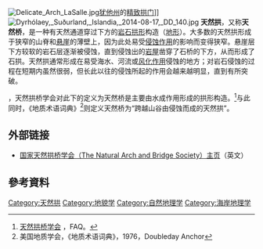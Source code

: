 [[File:Delicate_Arch_LaSalle.jpg|thumb]][[犹他州|犹他州]]的[[精致拱门|精致拱门]]]]
[[File:Dyrhólaey,_Suðurland,_Islandia,_2014-08-17,_DD_140.jpg|thumb]]
{{redirect|天生桥}}
'''天然拱'''，又称'''天然桥'''，是一种有天然通道穿过下方的[[岩石|岩石]][[拱|拱形]]构造（[[地形|地形]]）。大多数的天然拱形成于狭窄的山脊和[[悬崖|悬崖]]的薄壁上，因为此处易受[[侵蚀作用|侵蚀作用]]的影响而变得狭窄。悬崖层下方较软的岩石层逐渐被侵蚀，直到侵蚀出的[[岩屋|岩屋]]凿穿了石桥的下方，从而形成了石拱。天然拱通常形成在易受海水、河流或[[风化作用|风化作用]]侵蚀的地方；对岩石侵蚀的过程在短期内虽然很弱，但长此以往的侵蚀所起的作用会越来越明显，直到有所突破。

{{fact|对用字而言，非“拱”即“桥”的选择有些武断}}，天然拱桥学会对此下的定义为天然桥是主要由水成作用形成的拱形构造。<ref>[http://www.naturalarches.org/archinfo/faq.htm 天然拱桥学会] {{Wayback|url=http://www.naturalarches.org/archinfo/faq.htm |date=20090831165749 }}，FAQ。</ref>与此同时，《地质术语词典》<ref>美国地质学会，《地质术语词典》，1976，Doubleday Anchor</ref>则定义天然桥为“跨越山谷由侵蚀而成的天然拱”。

== 外部链接 ==
{{commonscat|Natural arches|天然拱}}
* [http://www.naturalarches.org/ 国家天然拱桥学会（The Natural Arch and Bridge Society）主页]{{Wayback|url=http://www.naturalarches.org/ |date=20081026101359 }}（英文）

== 參考資料 ==
<div class="references-small">
<references />
</div>

{{沿海地区地理}}

[[Category:天然拱|Category:天然拱]]
[[Category:地貌学|Category:地貌学]]
[[Category:自然地理学|Category:自然地理学]]
[[Category:海岸地理学|Category:海岸地理学]]